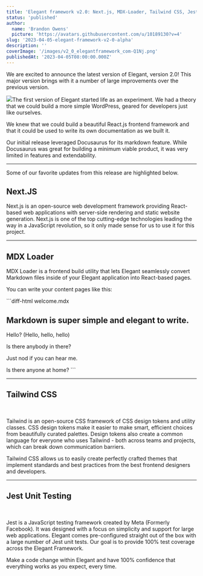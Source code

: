 ```yaml
---
title: 'Elegant framework v2.0: Next.js, MDX-Loader, Tailwind CSS, Jest, and more'
status: 'published'
author:
  name: 'Brandon Owens'
  picture: 'https://avatars.githubusercontent.com/u/10189130?v=4'
slug: '2023-04-05-elegant-framework-v2-0-alpha'
description: ''
coverImage: '/images/v2_0_elegantframework_com-Q1Nj.png'
publishedAt: '2023-04-05T08:00:00.000Z'
---
```


We are excited to announce the latest version of Elegant, version 2.0! This major version brings with it a number of large improvements over the previous version.

![](/images/v2_0_elegantframework_com-E3MT.png)The first version of Elegant started life as an experiment. We had a theory that we could build a more simple WordPress, geared for developers just like ourselves.

We knew that we could build a beautiful React.js frontend framework and that it could be used to write its own documentation as we built it.

Our initial release leveraged Docusaurus for its markdown feature. While Docusaurus was great for building a minimum viable product, it was very limited in features and extendability.

---

Some of our favorite updates from this release are highlighted below.

## **Next.JS**

Next.js is an open-source web development framework providing React-based web applications with server-side rendering and static website generation. Next.js is one of the top cutting-edge technologies leading the way in a JavaScript revolution, so it only made sense for us to use it for this project.

---

## **MDX Loader**

MDX Loader is a frontend build utility that lets Elegant seamlessly convert Markdown files inside of your Elegant application into React-based pages.

You can write your content pages like this:

\`\`\`diff-html welcome.mdx

## Markdown is super simple and elegant to write.

Hello? (Hello, hello, hello) <br>

Is there anybody in there? <br>

Just nod if you can hear me. <br>

Is there anyone at home? \`\`\`

---

## **Tailwind CSS**

<br>

Tailwind is an open-source CSS framework of CSS design tokens and utility classes. CSS design tokens make it easier to make smart, efficient choices from beautifully curated palettes. Design tokens also create a common language for everyone who uses Tailwind - both across teams and projects, which can break down communication barriers.

Tailwind CSS allows us to easily create perfectly crafted themes that implement standards and best practices from the best frontend designers and developers.



---

## **Jest Unit Testing**

<br>

Jest is a JavaScript testing framework created by Meta (Formerly Facebook). It was designed with a focus on simplicity and support for large web applications. Elegant comes pre-configured straight out of the box with a large number of Jest unit tests. Our goal is to provide 100% test coverage across the Elegant Framework.

Make a code change within Elegant and have 100% confidence that everything works as you expect, every time.

